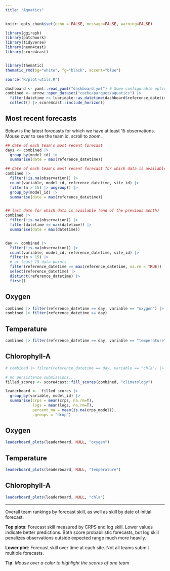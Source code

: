 ```yaml
---
title: "Aquatics"
---
```


```r
knitr::opts_chunk$set(echo = FALSE, message=FALSE, warning=FALSE)
```

```r
library(ggiraph)
library(patchwork)
library(tidyverse)
library(neon4cast)
library(score4cast)


library(thematic)
thematic_rmd(bg="white", fg="black", accent="blue")

source("R/plot-utils.R")


```

```r
dashboard <- yaml::read_yaml("dashboard.yml") # Some configurable options
combined <- arrow::open_dataset("cache/parquet/aquatics") |>
  filter(datetime >= lubridate::as_datetime(dashboard$reference_datetime)) |>
  collect() |> score4cast::include_horizon()

```

## Most recent forecasts

Below is the latest forecasts for which we have at least 15 observations. Mouse over to see the team id, scroll to zoom.

```r
## date of each team's most recent forecast
days <- combined |> 
  group_by(model_id) |> 
  summarise(date = max(reference_datetime))

## date of each team's most recent forecast for which data is available
combined |>
  filter(!is.na(observation)) |>
  count(variable, model_id, reference_datetime, site_id) |>
  filter(n > 15) |> ungroup() |>
  group_by(model_id) |>
  summarise(date = max(reference_datetime))


## last date for which data is available (end of the previous month)
combined |>
  filter(!is.na(observation)) |>
  filter(datetime == max(datetime)) |>
  summarise(date = max(datetime))


day <- combined |>
  filter(!is.na(observation)) |>
  count(variable, model_id, reference_datetime, site_id) |>
  filter(n > 15) |> 
  # at least 15 data points
  filter(reference_datetime == max(reference_datetime, na.rm = TRUE)) |> # must happen second
  select(reference_datetime) |> 
  distinct(reference_datetime) |>
  first()
```

::: panel-tabset
## Oxygen

```r
combined |> filter(reference_datetime == day, variable == "oxygen") |> forecast_plots()
combined |> filter(reference_datetime >= day)
```

## Temperature

```r
combined |> filter(reference_datetime == day, variable == "temperature") |> forecast_plots()
```

## Chlorophyll-A

```r
# combined |> filter(reference_datetime == day, variable == "chla") |> forecast_plots()
```
:::

```r
# no persistence submissions...
filled_scores <- score4cast::fill_scores(combined, "climatology")
```

```r
leaderboard <-  filled_scores |> 
  group_by(variable, model_id) |>
  summarise(crps = mean(crps, na.rm=T),
            logs = mean(logs, na.rm=T),
            percent_na = mean(is.na(crps_model)),
            .groups = "drop") 
```

<!-- Heading 1: navbar -->

::: panel-tabset
## Oxygen

```r
leaderboard_plots(leaderboard, NULL, "oxygen")
```

## Temperature

```r
leaderboard_plots(leaderboard, NULL, "temperature")
```

## Chlorophyll-A

```r
leaderboard_plots(leaderboard, NULL, "chla")
```
:::

------------------------------------------------------------------------

Overall team rankings by forecast skill, as well as skill by date of initial forecast.

**Top plots**: Forecast skill measured by CRPS and log skill. Lower values indicate better predictions. Both score probabilistic forecasts, but log skill penalizes observations outside expected range much more heavily.

**Lower plot**: Forecast skill over time at each site. Not all teams submit multiple forecasts.

**Tip**: *Mouse over a color to highlight the scores of one team*
